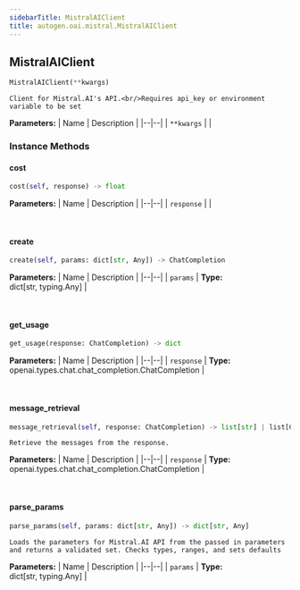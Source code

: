 ```yaml
---
sidebarTitle: MistralAIClient
title: autogen.oai.mistral.MistralAIClient
---
```

<h2 id="autogen.oai.mistral.MistralAIClient" class="doc doc-heading">
    <code class="doc-symbol doc-symbol-heading doc-symbol-class"></code>
    <span class="doc doc-object-name doc-class-name">MistralAIClient</span>
</h2>

```python
MistralAIClient(**kwargs)
```

    Client for Mistral.AI's API.<br/>Requires api_key or environment variable to be set

<b>Parameters:</b>
| Name | Description |
|--|--|
| `**kwargs` |  |

### Instance Methods

<code class="doc-symbol doc-symbol-heading doc-symbol-method"></code>
#### cost

```python
cost(self, response) -> float
```

    

<b>Parameters:</b>
| Name | Description |
|--|--|
| `response` |  |

<br />

<code class="doc-symbol doc-symbol-heading doc-symbol-method"></code>
#### create

```python
create(self, params: dict[str, Any]) -> ChatCompletion
```

    

<b>Parameters:</b>
| Name | Description |
|--|--|
| `params` | **Type:** dict[str, typing.Any] |

<br />

<code class="doc-symbol doc-symbol-heading doc-symbol-method"></code>
#### get_usage

```python
get_usage(response: ChatCompletion) -> dict
```

    

<b>Parameters:</b>
| Name | Description |
|--|--|
| `response` | **Type:** openai.types.chat.chat_completion.ChatCompletion |

<br />

<code class="doc-symbol doc-symbol-heading doc-symbol-method"></code>
#### message_retrieval

```python
message_retrieval(self, response: ChatCompletion) -> list[str] | list[ChatCompletionMessage]
```

    Retrieve the messages from the response.

<b>Parameters:</b>
| Name | Description |
|--|--|
| `response` | **Type:** openai.types.chat.chat_completion.ChatCompletion |

<br />

<code class="doc-symbol doc-symbol-heading doc-symbol-method"></code>
#### parse_params

```python
parse_params(self, params: dict[str, Any]) -> dict[str, Any]
```

    Loads the parameters for Mistral.AI API from the passed in parameters and returns a validated set. Checks types, ranges, and sets defaults

<b>Parameters:</b>
| Name | Description |
|--|--|
| `params` | **Type:** dict[str, typing.Any] |

<br />